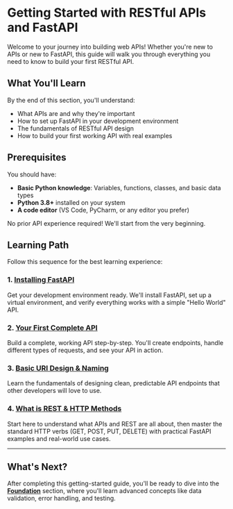 # Getting Started with RESTful APIs and FastAPI

Welcome to your journey into building web APIs! Whether you're new to APIs or new to FastAPI, this guide will walk you through everything you need to know to build your first RESTful API.

## What You'll Learn

By the end of this section, you'll understand:
- What APIs are and why they're important
- How to set up FastAPI in your development environment
- The fundamentals of RESTful API design
- How to build your first working API with real examples

## Prerequisites

You should have:
- **Basic Python knowledge**: Variables, functions, classes, and basic data types
- **Python 3.8+** installed on your system
- **A code editor** (VS Code, PyCharm, or any editor you prefer)

No prior API experience required! We'll start from the very beginning.

## Learning Path

Follow this sequence for the best learning experience:

### 1. [Installing FastAPI](/docs/01_getting-started/installation)
Get your development environment ready. We'll install FastAPI, set up a virtual environment, and verify everything works with a simple "Hello World" API.

### 2. [Your First Complete API](/docs/01_getting-started/your-first-api)
Build a complete, working API step-by-step. You'll create endpoints, handle different types of requests, and see your API in action.

### 3. [Basic URI Design & Naming](/docs/01_getting-started/basic-uri-design)
Learn the fundamentals of designing clean, predictable API endpoints that other developers will love to use.

### 4. [What is REST & HTTP Methods](/docs/01_getting-started/basic-http-methods)
Start here to understand what APIs and REST are all about, then master the standard HTTP verbs (GET, POST, PUT, DELETE) with practical FastAPI examples and real-world use cases.

---

## What's Next?

After completing this getting-started guide, you'll be ready to dive into the **[Foundation](/docs/02_foundation)** section, where you'll learn advanced concepts like data validation, error handling, and testing.